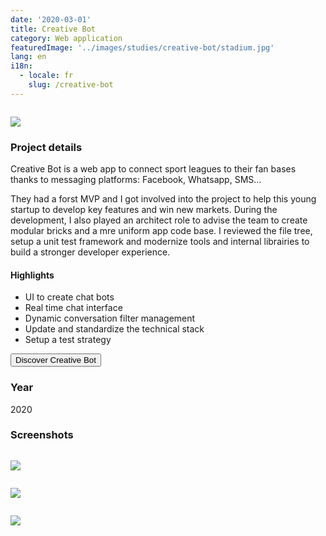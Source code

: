 ```yaml
---
date: '2020-03-01'
title: Creative Bot
category: Web application
featuredImage: '../images/studies/creative-bot/stadium.jpg'
lang: en
i18n:
  - locale: fr
    slug: /creative-bot
---
```


<Image>

![](../images/studies/creative-bot/portfolio.png)

</Image>

### Project details

Creative Bot is a web app to connect sport leagues to their fan bases thanks to messaging platforms: Facebook, Whatsapp, SMS...

They had a forst MVP and I got involved into the project to help this young startup to develop key features and win new markets. During the development, I also played an architect role to advise the team to create modular bricks and a mre uniform app code base. I reviewed the file tree, setup a unit test framework and modernize tools and internal librairies to build a stronger developer experience.

#### Highlights

- UI to create chat bots
- Real time chat interface
- Dynamic conversation filter management
- Update and standardize the technical stack
- Setup a test strategy

<p style={{textAlign: 'center'}}><Button href="https://creativebot.ai">Discover Creative Bot</Button></p>

### Year
2020

### Screenshots

<Image>

![](../images/studies/creative-bot/botbuilder.jpg)

</Image>

<p/>
<Image>

![](../images/studies/creative-bot/inbox.jpg)

</Image>
<p/>

<Image>

![](../images/studies/creative-bot/network.jpg)

</Image>

